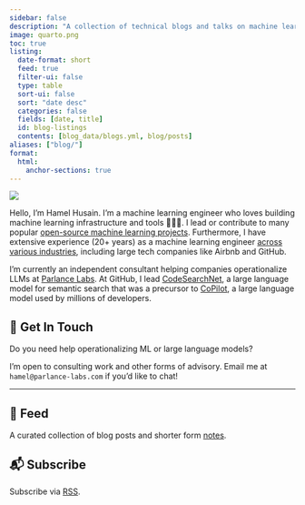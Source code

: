 ```yaml
---
sidebar: false
description: "A collection of technical blogs and talks on machine learning and data science."
image: quarto.png
toc: true
listing:
  date-format: short
  feed: true
  filter-ui: false
  type: table
  sort-ui: false
  sort: "date desc"
  categories: false
  fields: [date, title]
  id: blog-listings
  contents: [blog_data/blogs.yml, blog/posts]
aliases: ["blog/"]
format:
  html:
    anchor-sections: true
---
```


::: {layout="[21,79]" .profile-header}

![](hamel_transparent.png){.profile-pic}

Hello, I'm Hamel Husain. I'm a machine learning engineer who loves building machine learning infrastructure and tools 👷🏼‍♂️.  I lead or contribute to many popular [open-source machine learning projects](oss/opensource.qmd). Furthermore, I have extensive experience (20+ years) as a machine learning engineer [across various industries](https://www.linkedin.com/in/hamelhusain/), including large tech companies like Airbnb and GitHub.
:::

I'm currently an independent consultant helping companies operationalize LLMs at [Parlance Labs](https://parlance-labs.com/). At GitHub, I lead [CodeSearchNet](https://github.com/github/CodeSearchNet), a large language model for semantic search that was a precursor to [CoPilot](https://github.com/features/copilot), a large language model used by millions of developers.

## 💼 Get In Touch

Do you need help operationalizing ML or large language models?  

I'm open to consulting work and other forms of advisory. Email me at `hamel@parlance-labs.com` if you'd like to chat!

---

## 📮 Feed

A curated collection of blog posts and shorter form [notes](notes/).

::: {#blog-listings}
:::

## 📬 Subscribe

Subscribe via [<i class="bi bi-rss"></i> RSS](index.xml).
